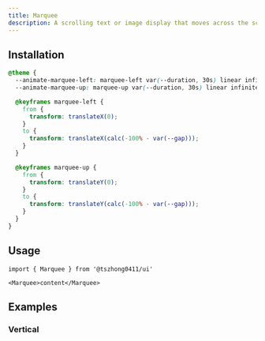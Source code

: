 ```yaml
---
title: Marquee
description: A scrolling text or image display that moves across the screen.
---
```


<ComponentPreview name='marquee/marquee' />

## Installation

<Installation name='marquee' type='ui' />

```css title='app/globals.css'
@theme {
  --animate-marquee-left: marquee-left var(--duration, 30s) linear infinite;
  --animate-marquee-up: marquee-up var(--duration, 30s) linear infinite;

  @keyframes marquee-left {
    from {
      transform: translateX(0);
    }
    to {
      transform: translateX(calc(-100% - var(--gap)));
    }
  }

  @keyframes marquee-up {
    from {
      transform: translateY(0);
    }
    to {
      transform: translateY(calc(-100% - var(--gap)));
    }
  }
}
```

## Usage

```tsx
import { Marquee } from '@tszhong0411/ui'
```

```tsx
<Marquee>content</Marquee>
```

## Examples

### Vertical

<ComponentPreview name='marquee/vertical' />
